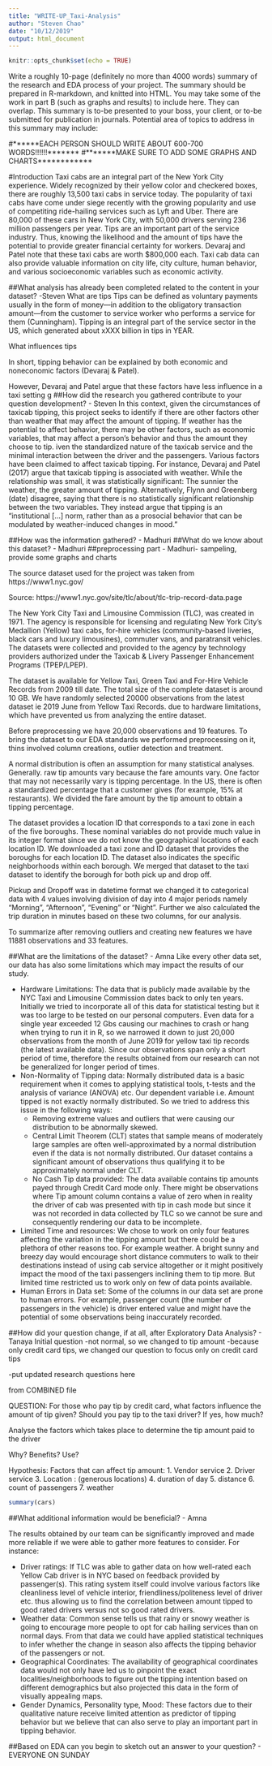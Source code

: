 ```yaml
---
title: "WRITE-UP_Taxi-Analysis"
author: "Steven Chao"
date: "10/12/2019"
output: html_document
---
```


```r
knitr::opts_chunk$set(echo = TRUE)
```

Write a roughly 10-page (definitely no more than 4000 words) summary of the research and EDA process of your project. The summary should be prepared in R-markdown, and knitted into HTML. You may take some of the work in part B (such as graphs and results) to include here. They can overlap. This summary is to-be presented to your boss, your client, or to-be submitted for publication in journals. Potential area of topics to address in this summary may include:

#******EACH PERSON SHOULD WRITE ABOUT 600-700 WORDS!!!!!!*******
#*******MAKE SURE TO ADD SOME GRAPHS AND CHARTS************

#Introduction
Taxi cabs are an integral part of the New York City experience. Widely recognized by their yellow color and checkered boxes, there are roughly 13,500 taxi cabs in service today. The popularity of taxi cabs have come under siege recently with the growing popularity and use of competiting ride-hailing services such as Lyft and Uber. There are 80,000 of these cars in New York City, with 50,000 drivers serving 236 million passengers per year. Tips are an important part of the service industry. Thus, knowing the likelihood and the amount of tips have the potential to provide greater financial certainty for workers. Devaraj and Patel note that these taxi cabs are worth $800,000 each. Taxi cab data can also provide valuable information on city life, city culture, human behavior, and various socioeconomic variables such as economic activity.

##What analysis has already been completed related to the content in your dataset? -Steven
What are tips
Tips can be defined as voluntary payments usually in the form of money—in addition to the obligatory transaction amount—from the customer to service worker who performs a service for them (Cunningham). Tipping is an integral part of the service sector in the US, which generated about xXXX billion in tips in YEAR. 

What influences tips

In short, tipping behavior can be explained by both economic and noneconomic factors (Devaraj & Patel).

However, Devaraj and Patel argue that these factors have less influence in a taxi setting g
##How did the research you gathered contribute to your question development? - Steven
In this context, given the circumstances of taxicab tipping, this project seeks to identify if there are other factors other than weather that may affect the amount of tipping. If weather has the potential to affect behavior, there may be other factors, such as economic variables, that may affect a person’s behavior and thus the amount they choose to tip.
iven the standardized nature of the taxicab service and the minimal interaction between the driver and the passengers.
Various factors have been claimed to affect taxicab tipping. For instance, Devaraj and Patel (2017) argue that taxicab tipping is associated with weather. While the relationship was small, it was statistically significant: The sunnier the weather, the greater amount of tipping. Alternatively, Flynn and Greenberg (date) disagree, saying that there is no statistically significant relationship between the two variables. They instead argue that tipping is an “institutional […] norm, rather than as a prosocial behavior that can be modulated by weather-induced changes in mood.”


##How was the information gathered? - Madhuri
##What do we know about this dataset? - Madhuri
##preprocessing part - Madhuri- 
sampeling, provide some graphs and charts

The source dataset used for the project was taken from https://www1.nyc.gov/

Source: https://www1.nyc.gov/site/tlc/about/tlc-trip-record-data.page

  The New York City Taxi and Limousine Commission (TLC), was created in 1971.  The agency is responsible for licensing and regulating New York City's Medallion (Yellow) taxi cabs, for-hire vehicles (community-based liveries, black cars and luxury limousines), commuter vans, and paratransit vehicles. The datasets were collected and provided to the agency by technology providers authorized under the Taxicab & Livery Passenger Enhancement Programs (TPEP/LPEP). 
  
  The dataset is available for Yellow Taxi, Green Taxi and For-Hire Vehicle Records from 2009 till date. The total size of the complete dataset is around 10 GB. We have randomly selected 20000 observations from the latest dataset ie 2019 June from Yellow Taxi Records. due to hardware limitations, which have prevented us from analyzing the entire dataset.

  Before preprocessing we have 20,000 observations and 19 features. To bring the dataset to our EDA standards we performed preprocessing on it, thins involved column creations, outlier detection and treatment. 

  A normal distribution is often an assumption for many statistical analyses. Generally. raw tip amounts vary because the fare amounts vary. One factor that may not necessarily vary is tipping percentage. In the US, there is often a standardized percentage that a customer gives (for example, 15% at restaurants). We divided the fare amount by the tip amount to obtain a tipping percentage.
  
  The dataset provides a location ID that corresponds to a taxi zone in each of the five boroughs. These nominal variables do not provide much value in its integer format since we do not know the geographical locations of each location ID. We downloaded a taxi zone and ID dataset that provides the boroughs for each location ID. The dataset also indicates the specific neighborhoods within each borough. We merged that dataset to the taxi dataset to identify the borough for both pick up and drop off.
  
  Pickup and Dropoff was in datetime format we changed it to categorical data with 4 values involving division of day into 4 major periods namely “Morning”, “Afternoon”, “Evening” or “Night”. Further we also calculated the trip duration in minutes based on these two columns, for our analysis.

To summarize after removing outliers and creating new features we have 11881 observations and 33 features. 

##What are the limitations of the dataset? - Amna
Like every other data set, our data has also some limitations which may impact the results of our study.
<ul>
  <li>Hardware Limitations: The data that is publicly made available by the NYC Taxi and Limousine Commission dates back to only ten years. Initially we tried to incorporate all of this data for statistical testing but it was too large to be tested on our personal computers. Even data for a single year exceeded 12 Gbs causing our machines to crash or hang when trying to run it in R, so we narrowed it down to just 20,000 observations from the month of June 2019 for yellow taxi tip records (the latest available data). Since our observations span only a short period of time, therefore the results obtained from our research can not be generalized for longer period of times.
  <li>Non-Normality of Tipping data: Normally distributed data is a basic requirement when it comes to applying statistical tools, t-tests and the analysis of variance (ANOVA) etc. Our dependent variable i.e. Amount tipped is not exactly normally distributed. So we tried to address this issue in the following ways:
    <ul>
      <li>Removing extreme values and outliers that were causing our distribution to be abnormally skewed.
      <li>Central Limit Theorem (CLT) states that sample means of moderately large samples are often well-approximated by a normal distribution even if the data is not normally distributed. Our dataset contains a significant amount of observations thus qualifying it to be approximately normal under CLT. 
      <li>No Cash Tip data provided: The data available contains tip amounts payed through Credit Card mode only. There might be observations where Tip amount column contains a value of zero when in reality the driver of cab was presented with tip in cash mode but since it was not recorded in data collected by TLC so we cannot be sure and consequently rendering our data to be incomplete. 
      </ul>
  <li>Limited Time and resources: We chose to work on only four features affecting the variation in the tipping amount but there could be a plethora of other reasons too. For example weather. A bright sunny and breezy day would encourage short distance commuters to walk to their destinations instead of using cab service altogether or it might positively impact the mood of the taxi passengers inclining them to tip more. But limited time restricted us to work only on few of data points available.
  <li>Human Errors in Data set: Some of the columns in our data set are prone to human errors. For example, passenger count (the number of passengers in the vehicle) is driver entered value and  might have the potential of some observations being inaccurately recorded.
</ul>


##How did your question change, if at all, after Exploratory Data Analysis? - Tanaya
Initial question
-not normal, so we changed to tip amount
-because only credit card tips, we changed our question to focus only on credit card tips

-put updated research questions here

from COMBINED file

QUESTION: For those who pay tip by credit card, what factors influence the amount of tip given?
Should you pay tip to the taxi driver? If yes, how much?

Analyse the factors which takes place to determine the tip amount paid to the driver

Why?
Benefits?
Use?

Hypothesis:
Factors that can affect tip amount:
1. Vendor service
2. Driver service
3. Location :  (generous locations)
4. duration of day 
5. distance
6. count of passengers
7. weather
```r
summary(cars)
```
##What additional information would be beneficial? - Amna

The results obtained by our team can be significantly improved and made more reliable if we were able to gather more features to consider. For instance:
<ul>
  <li>Driver ratings: If TLC was able to gather data on how well-rated each Yellow Cab driver is in NYC based on feedback provided by passenger(s). This rating system itself could involve various factors like cleanliness level of vehicle interior, friendliness/politeness level of driver etc. thus allowing us to find the correlation between amount tipped to good rated drivers versus not so good rated drivers.
  <li>Weather data: Common sense tells us that rainy or snowy weather is going to encourage more people to opt for cab hailing services than on normal days. From that data we could have applied statistical techniques to infer whether the change in season also affects the tipping behavior of the passengers or not. 
  <li>Geographical Coordinates: The availability of geographical coordinates data would not only have led us to pinpoint the exact localities/neighborhoods to figure out the tipping intention based on different demographics but also projected this data in the form of visually appealing maps.
  <li>Gender Dynamics, Personality type, Mood: These factors due to their qualitative nature receive limited attention as predictor of tipping behavior but we believe that can also serve to play an important part in tipping behavior.
</ul>

##Based on EDA can you begin to sketch out an answer to your question? - EVERYONE ON SUNDAY